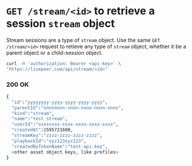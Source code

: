 
<DocsLayout>

# `GET /stream/<id>` to retrieve a session `stream` object

Stream sessions are a type of `stream` object. Use the same `GET /stream/<id>` request to retieve any type of `stream` object, whether it be a parent object or a child-session object.

```bash
curl -H 'authorization: Bearer <api-key>' \
"https://livepeer.com/api/stream/<id>"
```

### 200 OK

```bash
{
  "id":"yyyyyyyy-yyyy-yyyy-yyyy-yyyy",
  "parentId":"nnnnnnnn-nnnn-nnnn-nnnn-nnnn",
  "kind":"stream",
  "name":"test_stream",
  "userId":"xxxxxxxx-xxxx-xxxx-xxxx-xxxx",
  "createdAt":1595721600,
  "streamKey":"zzzz-zzzz-zzzz-zzzz",
  "playbackId":"xyz123xyz123",
  "createdByTokenName":"test-api-key",
  <other asset object keys, like profiles>
}
```

</DocsLayout>
